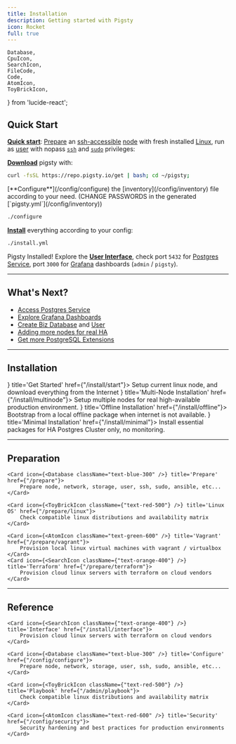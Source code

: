 ```yaml
---
title: Installation
description: Getting started with Pigsty
icon: Rocket
full: true
---
```


    Database,
    CpuIcon,
    SearchIcon,
    FileCode,
    Code,
    AtomIcon,
    ToyBrickIcon,
} from 'lucide-react';


## Quick Start

[**Quick start**](/install/start): [Prepare](/prepare) an [ssh-accessible](/prepare/admin#check-accessibility) [node](/prepare/hardware#node) with fresh installed [Linux](/prepare/linux),
 run as [user](/prepare/admin#user) with nopass [`ssh`](/prepare/admin#ssh) and [`sudo`](/prepare/admin#sudo-privileges) privileges:

<Steps>
<Step>

[**Download**](/prepare/software#pigsty) pigsty with:

```bash
curl -fsSL https://repo.pigsty.io/get | bash; cd ~/pigsty;
```

</Step>

<Step>
[**Configure**](/config/configure) the [inventory](/config/inventory) file according to your need. (<span className={"text-red-500 font-black"}>CHANGE PASSWORDS</span> in the generated [`pigsty.yml`](/config/inventory))

```bash
./configure
```

</Step>
<Step>

[**Install**](/install/start) everything according to your config:

```bash
./install.yml
```
</Step>


</Steps>


Pigsty Installed!  Explore the [**User Interface**](/install/interface), check port `5432` for [Postgres](/pgsql) [Service](/pgsql/service), port `3000` for [Grafana](/install/interface#grafana) dashboards (`admin` / `pigsty`).



--------

## What's Next?

- [Access Postgres Service](/install/interface#postgresql)
- [Explore Grafana Dashboards](/install/interface#grafana)
- [Create Biz Database](/pgsql/db#create-database) and [User](/pgsql/user#create-user)
- [Adding more nodes for real HA](/install/multinode)
- [Get more PostgreSQL Extensions](/pgsql/extension)


--------

## Installation


<Cards>
    <Card icon={<Database className="text-blue-300" />} title='Get Started' href={"/install/start"}>
        Setup current linux node, and download everything from the Internet
    </Card>
    <Card icon={<AtomIcon className="text-green-600" />} title='Multi-Node Installation' href={"/install/multinode"}>
        Setup multiple nodes for real high-available production environment.
    </Card>
    <Card icon={<SearchIcon className={"text-orange-400"} />} title='Offline Installation' href={"/install/offline"}>
        Bootstrap from a local offline package when internet is not available.
    </Card>
    <Card icon={<ToyBrickIcon className={"text-red-500"} />} title='Minimal Installation' href={"/install/minimal"}>
        Install essential packages for HA Postgres Cluster only, no monitoring.
    </Card>
</Cards>


--------

## Preparation

<Cards>

    <Card icon={<Database className="text-blue-300" />} title='Prepare' href={"/prepare"}>
        Prepare node, network, storage, user, ssh, sudo, ansible, etc...
    </Card>

    <Card icon={<ToyBrickIcon className={"text-red-500"} />} title='Linux OS' href={"/prepare/linux"}>
        Check compatible linux distributions and availability matrix
    </Card>

    <Card icon={<AtomIcon className="text-green-600" />} title='Vagrant' href={"/prepare/vagrant"}>
        Provision local linux virtual machines with vagrant / virtualbox
    </Card>
    <Card icon={<SearchIcon className={"text-orange-400"} />} title='Terraform' href={"/prepare/terraform"}>
        Provision cloud linux servers with terraform on cloud vendors
    </Card>

</Cards>

--------

## Reference

<Cards>

    <Card icon={<SearchIcon className={"text-orange-400"} />} title='Interface' href={"/install/interface"}>
        Provision cloud linux servers with terraform on cloud vendors
    </Card>

    <Card icon={<Database className="text-blue-300" />} title='Configure' href={"/config/configure"}>
        Prepare node, network, storage, user, ssh, sudo, ansible, etc...
    </Card>

    <Card icon={<ToyBrickIcon className={"text-red-500"} />} title='Playbook' href={"/admin/playbook"}>
        Check compatible linux distributions and availability matrix
    </Card>

    <Card icon={<AtomIcon className="text-red-600" />} title='Security' href={"/config/security"}>
        Security hardening and best practices for production environments
    </Card>


</Cards>